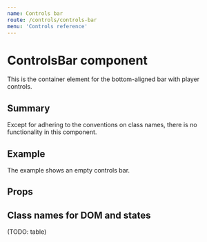 ```yaml
---
name: Controls bar
route: /controls/controls-bar
menu: 'Controls reference'
---
```



# ControlsBar component

This is the container element for the bottom-aligned bar with player controls.

## Summary

Except for adhering to the conventions on class names, there is no functionality in this component.

## Example

<Playground>
  <ControlsBar/>
</Playground>

The example shows an empty controls bar.

## Props

<PropsTable of={ControlsBar} />

## Class names for DOM and states

(TODO: table)